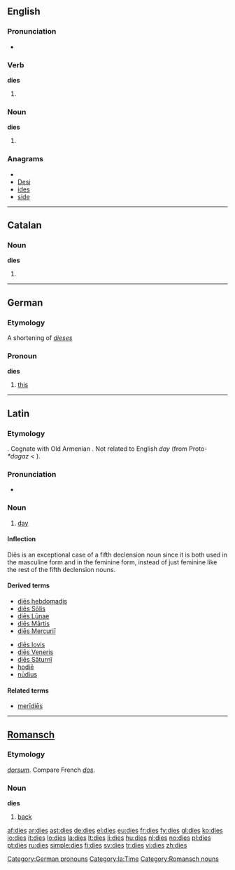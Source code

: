 ==English==

===Pronunciation===
* {{audio|en-us-dies.ogg|Audio (US)}}

===Verb===
'''dies'''

# {{third-person singular of|[[die]]}}

===Noun===
'''dies'''

# {{plural of|[[die]]}} {{italbrac|when used in the sense of a pattern}}

===Anagrams===
* {{alphagram|deis}}
* [[Desi#English|Desi]]
* [[ides#English|ides]]
* [[side#English|side]]


----

==Catalan==

===Noun===
'''dies''' {{f|p}}

# {{plural of|dia|lang=ca}}

----

==German==

===Etymology===
A shortening of ''[[dieses]]''

===Pronoun===
'''dies'''

# [[this]]

[[Category:German pronouns]]

----

==Latin==

===Etymology===
{{proto|Indo-European|dyeu-|to shine|lang=la}}. Cognate with Old Armenian {{term|տիւ||daytime|sc=Armn|tr=tiw|lang=xcl}}. Not related to English ''day'' (from Proto-{{etyl|gem}} ''*dagaz'' < {{proto|Indo-European|dhegh-|to burn|lang=gem}}).

===Pronunciation===
* {{IPA|/ˈdɪ.eːs/|lang=la}}

===Noun===
{{la-noun|diēs|diei|diēī|m and f|fifth}}

# [[day]]

====Inflection====
Diēs is an exceptional case of a fifth declension noun since it is both used in the masculine form and in the feminine form, instead of just feminine like the rest of the fifth declension nouns.<br/>
{{ladecl5vow}}
{{la-decl-5th-VOW|di}}

====Derived terms====
{{top2}}
* [[dies hebdomadis|diēs hebdomadis]]
* [[dies Solis|diēs Sōlis]]
* [[dies Lunae|diēs Lūnae]]
* [[dies Martis|diēs Mārtis]]
* [[dies Mercurii|diēs Mercuriī]]
{{mid2}}
* [[dies Iovis|diēs Iovis]]
* [[dies Veneris|diēs Veneris]]
* [[dies Saturni|diēs Sāturnī]]
* [[hodie|hodiē]]
* [[nudius|nūdius]]
{{bottom}}

====Related terms====
* [[meridies|merīdiēs]]

[[Category:la:Time]]

----

==[[Romansch]]==

===Etymology===
{{etyl|la|rm}} ''[[dorsum]]''. Compare French ''[[dos]]''.

===Noun===
'''dies''' {{m}}

# [[back]]

[[Category:Romansch nouns]]

[[af:dies]]
[[ar:dies]]
[[ast:dies]]
[[de:dies]]
[[el:dies]]
[[eu:dies]]
[[fr:dies]]
[[fy:dies]]
[[gl:dies]]
[[ko:dies]]
[[io:dies]]
[[it:dies]]
[[lo:dies]]
[[la:dies]]
[[lt:dies]]
[[li:dies]]
[[hu:dies]]
[[nl:dies]]
[[no:dies]]
[[pl:dies]]
[[pt:dies]]
[[ru:dies]]
[[simple:dies]]
[[fi:dies]]
[[sv:dies]]
[[tr:dies]]
[[vi:dies]]
[[zh:dies]]